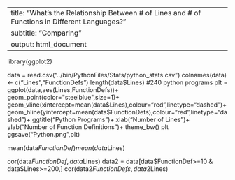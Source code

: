

---
title: "What's the Relationship Between # of Lines and # of Functions in Different Languages?"
subtitle: "Comparing "
output: html_document
---


library(ggplot2)

data = read.csv("../bin/PythonFiles/Stats/python_stats.csv")
colnames(data) <- c("Lines","FunctionDefs")
length(data$Lines)
#240 python programs
plt = ggplot(data,aes(Lines,FunctionDefs))+
  geom_point(color="steelblue",size=1)+
  geom_vline(xintercept=mean(data$Lines),colour="red",linetype="dashed")+
   geom_hline(yintercept=mean(data$FunctionDefs),colour="red",linetype="dashed")+
  ggtitle("Python Programs")+
  xlab("Number of Lines")+
  ylab("Number of Function Definitions")+
  theme_bw()
plt
ggsave("Python.png",plt)

mean(data$FunctionDef)
mean(data$Lines)

cor(data$FunctionDef,data$Lines)
data2 = data[data$FunctionDef>=10 & data$Lines>=200,]
cor(data2$FunctionDefs,data2$Lines)